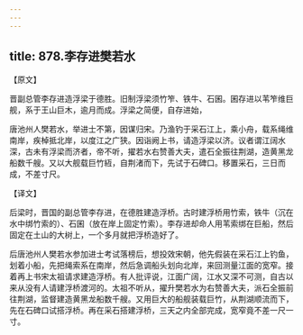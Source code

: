 ```yaml
---
---
---
```

title: 878.李存进樊若水
---



【原文】

晋副总管李存进造浮梁于德胜。旧制浮梁须竹笮、铁牛、石囷。囷存进以苇笮维巨舰，系于王山巨木，逾月而成。浮梁之简便，自存进始，

唐池州人樊若水，举进士不第，因谋归宋。乃渔钓于采石江上，乘小舟，载系绳维南岸，疾棹抵北岸，以度江之广狭。因诣阙上书，请造浮梁以济。议者谓江阔水深，古未有浮梁而济者，帝不听，擢若水右赞善大夫，遣石全振往荆湖，造黄黑龙船数千艘。又以大舰载巨竹絚，自荆渚而下，先试于石碑口。移置采石，三日而成，不差寸尺。

【译文】

后梁时，晋国的副总管李存进，在德胜建造浮桥。古时建浮桥用竹索，铁牛（沉在水中绑竹索的）、石囷（放在岸上固定竹索）。李存进却命人用苇索绑在巨船，然后固定在土山的大树上，一个多月就把浮桥造好了。

后唐池州人樊若水参加进士考试落榜后，想投效宋朝，他先假装在采石江上钓鱼，划着小船，先把绳索系在南岸，然后急调船头划向北岸，来回测量江面的宽窄。接着再上书宋太祖请求建造浮桥。有人批评说，江面广阔，江水又深不可测，自古以来从没有人请建浮桥渡河的。太祖不听从，擢升樊若水为右赞善大夫，派石全振前往荆湖，监督建造黄黑龙船数千艘。又用巨大的船舰装载巨竹，从荆湖顺流而下，先在石碑口试搭浮桥。再在采石搭建浮桥，三天之内全部完成，宽窄竟不差一尺一寸。
